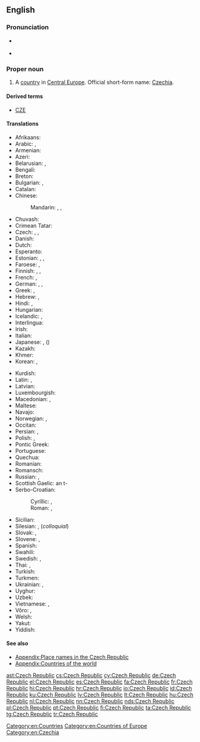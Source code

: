 ==English==

{{wikipedia}}

===Pronunciation===
* {{a|UK|US}} {{IPA|/ˈtʃɛk ɹ‌əˈpʌb.lɪk/}}
* {{audio|en-us-Czech Republic.ogg|Audio (US)}}

===Proper noun===
{{en-proper noun}}

# A [[country]] in [[Central Europe]]. Official short-form name: [[Czechia]].

====Derived terms====

* [[CZE]]

====Translations====
{{trans-top|country in Central Europe}}
* Afrikaans: {{t-|af|Tsjeggiese Republiek}}
* Arabic: {{t-|ar|جمهورية التشيك|f|tr=jumhuuriyyat al-tshik|sc=Arab}}, {{t-|ar|التشيك|m|tr=al-tshik|sc=Arab}}
* Armenian: {{t-|hy|Չեխիայի Հանրապետություն|tr=Čexiayi Hanrapetut'yun|sc=Armn}}
* Azeri: {{t-|az|Çex Respublikası}}
* Belarusian: {{t-|be|Чэшская рэспубліка|f|tr=Čéšskaja Respúblika|sc=Cyrl}}, {{t-|be|Чэхія|f|tr=Čéxija|sc=Cyrl}}
* Bengali: {{t-|bn|চেক প্রজাতন্ত্র|sc=Beng}}
* Breton: {{t-|br|Republik Tchek}}
* Bulgarian: {{t-|bg|Чешка република|f|tr=Čéška repúblika|sc=Cyrl}}, {{t+|bg|Чехия|f|tr=Čéxija|sc=Cyrl}}
* Catalan: {{t-|ca|República Txeca|f}}
* Chinese:
*: Mandarin: {{t|cmn|捷克共和國|sc=Hani}}, {{t|cmn|捷克共和国|tr=Jiékè Gònghéguó|sc=Hani}}, {{t-|cmn|捷克|tr=Jiékè|sc=Hani}}
* Chuvash: {{tø|cv|Чех Республики|tr=Čeh Respubliki|sc=Cyrl}}
* Crimean Tatar: {{tø|crh|Çeh Cumhuriyeti}}
* Czech: {{t+|cs|Česká republika|f}}, {{t+|cs|Česko|n}}, {{t+|cs|Čechy|p}}
* Danish: {{t+|da|Tjekkiet}}
* Dutch: {{t+|nl|Tsjechische Republiek}}
* Esperanto: {{t-|eo|Ĉeĥio}}
* Estonian: {{t+|et|Tšehhi}}, {{t-|et|Tšehhimaa}}, {{t-|et|Tšehhi Vabariik}}
* Faroese: {{t-|fo|Kekkia|f|n}}, {{qualifier|rarely}} {{t-|fo|Kekska lýðveldið|n}}
* Finnish: {{t+|fi|Tšekin tasavalta}}, {{t+|fi|Tšekki}}, {{t-|fi|Tšekinmaa}}
* French: {{t+|fr|République tchèque|f}}, {{t+|fr|Tchéquie|f}}
* German: {{t+|de|Tschechische Republik}}, {{t+|de|Tschechien|n}}, {{t+|de|Tschechei|f}}
* Greek: {{t-|el|Δημοκρατία της Τσεχίας|f|tr=Dimokratía tis Tsechías|sc=Grek}}, {{t+|el|Τσεχία|f|tr=Tsechía|sc=Grek}}
* Hebrew: {{t-|he|הרפובליקה הצ׳כית|f|tr=ha'republiqa ha'chekhit|sc=Hebr}}, {{t-|he|צ'כיה|f|tr=chekhia|sc=Hebr}}
* Hindi: {{t-|hi|चेक रिपब्लिक|tr=cek ripablik|sc=Deva}}, {{t+|hi|चेक|tr=cek|sc=Deva}}
* Hungarian: {{t+|hu|Cseh Köztársaság}}
* Icelandic: {{t+|is|Tékkland|n}}, {{t-|is|Tékkneska lýðveldið|n}}
* Interlingua: {{t-|ia|Republica Chec}}
* Irish: {{t-|ga|Poblacht na Seice|f}}
* Italian: {{t-|it|Repubblica Ceca|f}}
* Japanese: {{t+|ja|チェコ|tr=Cheko}}, {{t-|ja|チェコ共和国|tr=Cheko-kyōwakoku}}({{Jpan|ちぇこきょうわこく}})
* Kazakh: {{t|kk|Чех Республикасы|tr=Čex Respublikası|sc=Cyrl}}
* Khmer: {{t-|km|សាធារណរដ្ឋឆែក|tr=sar thea rak nak roath chaek|sc=Khmr}}
* Korean: {{t-|ko|체코 공화국|tr=Cheko gong-hwaguk|sc=Hang}}, {{t+|ko|체코|tr=Cheko|sc=Hang}}
{{trans-mid}}
* Kurdish: {{t-|ku|Komara Çêkiyayê}}
* Latin: {{t-|la|Cechia|f}}, {{t-|la|Respublica Cecha|f}}
* Latvian: {{t-|lv|Čehijas Republika|f}}
* Luxembourgish: {{t+|lb|Tschechesch Republik}}
* Macedonian: {{t+|mk|Чешка|f|tr=Čéška|sc=Cyrl}}, {{t-|mk|Чешка Република|f|tr=Čéška Repúblika|sc=Cyrl}}
* Maltese: {{t-|mt|Repubblika Ċeka|alt=ir-Repubblika Ċeka}}
* Navajo: {{tø|nv|Chek bikéyah}}
* Norwegian: {{t+|no|Tsjekkia}}, {{t-|no|Den tsjekkiske republikk}}
* Occitan: {{t+|oc|Republica Chèca|f}}
* Persian: {{t+|fa|جمهوری چک|tr=Jomhuri-ye Chek|sc=fa-Arab}}, {{t+|fa|چک|tr=Chek|sc=fa-Arab}}
* Polish: {{t+|pl|Republika Czeska|f}}, {{t+|pl|Czechy|p}}
* Pontic Greek: {{tø|pnt|Δημοκρατίαν τη Τσεχίας}}
* Portuguese: {{t+|pt|República Tcheca}}
* Quechua: {{t-|qu|Chiksuyu}}
* Romanian: {{t+|ro|Republica Cehă|f}}
* Romansch: {{t-|rm|Tschechia|f}}
* Russian: {{t-|ru|Чешская Республика|f|tr=Čéšskaja Respúblika|sc=Cyrl}}, {{t+|ru|Чехия|f|tr=Čéxija|sc=Cyrl}}
* Scottish Gaelic: an t-{{t-|gd|Seic|f}}
* Serbo-Croatian:
*: Cyrillic: {{t-|sh|Чешка Република|f|sc=Cyrl}}, {{t-|sh|Чешка|f|sc=Cyrl}}
*: Roman: {{t-|sh|Češka Republika|f}}, {{t-|sh|Češka|f}}
* Sicilian: {{t-|scn|Ripùbblica Ceca|f}}
* Silesian: {{tø|szl|Czesko Republika|f}}, (''colloquial'') {{tø|szl|Czechy|p}}
* Slovak: {{t-|sk|Česká republika|f}}, {{t-|sk|Česko|n}}
* Slovene: {{t-|sl|Češka Republika|f}}, {{t+|sl|Češka|f}}
* Spanish: {{t+|es|República Checa|f}}
* Swahili: {{t-|sw|Jamhuri ya Ucheki}}
* Swedish: {{t+|sv|Tjeckien}}, {{t-|sv|Republiken Tjeckien}}
* Thai: {{t+|th|สาธารณรัฐเช็ก|tr=săa-taa-rá-ná-rát chék|sc=Thai}}, {{t-|th|เช็ก|tr=chék|sc=Thai}}
* Turkish: {{t+|tr|Çek Cumhuriyeti}}
* Turkmen: {{t-|tk|Çeh Republikasy}}
* Ukrainian: {{t-|uk|Чеська Республіка|f|tr=Čés'ka Respúblika|sc=Cyrl}}, {{t+|uk|Чехія|f|tr=Čéxija|sc=Cyrl}}
* Uyghur: {{t-|ug|چېخ جۇمھۇرىيەتى|sc=ug-Arab}}
* Uzbek: {{t-|uz|Chex Respublikasi}}
* Vietnamese: {{t-|vi|Cộng hòa Séc}}, {{t-|vi|Séc}}
* Võro: {{tø|vro|Tsehhi}}, {{tø|vro|Tsehhi Vabariik'}}
* Welsh: {{t-|cy|Y Weriniaeth Tsiec}}
* Yakut: {{tø|sah|Чех Республиката|tr=Čex Respublikata|sc=Cyrl}}
* Yiddish: {{t-|yi|טשעכישע רעפּובליק|tr=tshekhishe republik}}
{{trans-bottom}}

====See also====
* [[Appendix:Place names in the Czech Republic]]
* [[Appendix:Countries of the world]]

[[Category:en:Countries]]
[[Category:en:Countries of Europe]]
[[Category:en:Czechia]]

[[ast:Czech Republic]]
[[cs:Czech Republic]]
[[cy:Czech Republic]]
[[de:Czech Republic]]
[[el:Czech Republic]]
[[es:Czech Republic]]
[[fa:Czech Republic]]
[[fr:Czech Republic]]
[[hi:Czech Republic]]
[[hr:Czech Republic]]
[[io:Czech Republic]]
[[id:Czech Republic]]
[[ku:Czech Republic]]
[[lv:Czech Republic]]
[[lt:Czech Republic]]
[[hu:Czech Republic]]
[[nl:Czech Republic]]
[[nn:Czech Republic]]
[[nds:Czech Republic]]
[[pl:Czech Republic]]
[[pt:Czech Republic]]
[[fi:Czech Republic]]
[[ta:Czech Republic]]
[[tg:Czech Republic]]
[[tr:Czech Republic]]